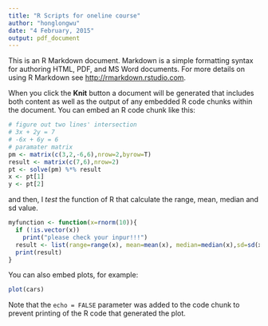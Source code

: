 ```yaml
---
title: "R Scripts for oneline course"
author: "honglongwu"
date: "4 February, 2015"
output: pdf_document
---
```


This is an R Markdown document. Markdown is a simple formatting syntax for authoring HTML, PDF, and MS Word documents. For more details on using R Markdown see <http://rmarkdown.rstudio.com>.

When you click the **Knit** button a document will be generated that includes both content as well as the output of any embedded R code chunks within the document. You can embed an R code chunk like this:

```r
# figure out two lines' intersection
# 3x + 2y = 7
# -6x + 6y = 6
# paramater matrix
pm <- matrix(c(3,2,-6,6),nrow=2,byrow=T)
result <- matrix(c(7,6),nrow=2)
pt <- solve(pm) %*% result
x <- pt[1]
y <- pt[2]
```
and then, I *test* the function of R that calculate the range, mean, median and sd value.

```r
myfunction <- function(x=rnorm(10)){
  if (!is.vector(x))
    print("please check your inpur!!!")
  result <- list(range=range(x), mean=mean(x), median=median(x),sd=sd(x))
  print(result)
}
```


You can also embed plots, for example:

```r
plot(cars)
```

Note that the `echo = FALSE` parameter was added to the code chunk to prevent printing of the R code that generated the plot.
